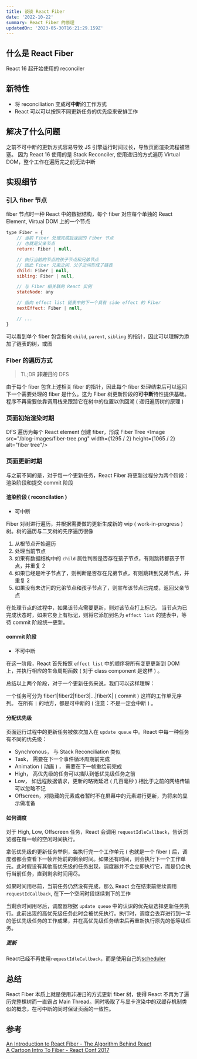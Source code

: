 ```yaml
---
title: 谈谈 React Fiber
date: '2022-10-22'
summary: React Fiber 的原理
updatedOn: '2023-05-30T16:21:29.159Z'
---
```

## 什么是 React Fiber
React 16 起开始使用的 reconciler
## 新特性
-   将 reconciliation 变成**可中断**的工作方式
-   React 可以可以按照不同更新任务的优先级来安排工作
## 解决了什么问题
之前不可中断的更新方式容易导致 JS 引擎运行时间过长，导致页面渲染流程被阻塞。
因为 React 16 使用的是 Stack Reconciler, 使用递归的方式遍历 Virtual DOM，整个工作在遍历完之前无法中断
## 实现细节
### 引入 fiber 节点
fiber 节点时一种 React 中的数据结构，每个 fiber 对应每个单独的 React Element, Virtual DOM 上的一个节点
```js
type Fiber = {
    // 当前 Fiber 处理完成后返回的 Fiber 节点
    // 也就是父亲节点
    return: Fiber | null,

    // 执行当前的节点的孩子节点和兄弟节点
    // 因此 Fiber 兄弟之间、父子之间形成了链表
    child: Fiber | null,
    sibling: Fiber | null,

    // 与 Fiber 相关联的 React 实例
    stateNode: any

    // 指向 effect list 链表中的下一个具有 side effect 的 Fiber
    nextEffect: Fiber | null,

    // ...
}
```
可以看到单个 fiber 包含指向 `child`, `parent`, `sibling` 的指针，因此可以理解为添加了链表的树，或图
### Fiber 的遍历方式
> TL;DR **非递归**的 DFS

由于每个 fiber 包含上述相关 fiber 的指针，因此每个 fiber 处理结束后可以返回下一个需要处理的 fiber 是什么。这为 Fiber 树更新阶段的**可中断**特性提供基础。程序不再需要依靠调用栈来跟踪它在树中的位置以供回溯 ( 递归遍历树的原理 )
### 页面初始渲染时期
DFS 遍历为每个 React element 创建 fiber，形成 Fiber Tree
<Image src="/blog-images/fiber-tree.png" width={1295 / 2} height={1065 / 2} alt="fiber tree"/>

### 页面更新时期
与之前不同的是，对于每一个更新任务，React Fiber 将更新过程分为两个阶段：渲染阶段和提交 commit 阶段
#### 渲染阶段 ( reconcilation )
-   可中断

Fiber 对树进行遍历，并根据需要做的更新生成新的 wip ( work-in-progress ) 树。树的遍历与二叉树的先序遍历很像
1.  从根节点开始遍历
2.  处理当前节点
3.  如果有数据结构中的 `child` 属性判断是否存在孩子节点，有则跳转都孩子节点，并重复 2
4.  如果已经是叶子节点了，则判断是否存在兄弟节点，有则跳转到兄弟节点，并重复 2
5.  如果没有未访问的兄弟节点和孩子节点了，则宣布该节点已完成，返回父亲节点

在处理节点的过程中，如果该节点需要更新，则对该节点打上标记。
当节点为已完成状态时，如果它身上有标记，则将它添加到名为 `effect list` 的链表中，等待 commit 阶段统一更新。
#### commit 阶段
-   不可中断

在这一阶段，React 首先按照 `effect list` 中的顺序将所有变更更新到 DOM 上，并执行相应的生命周期函数 ( 对于 class component 是这样 ) 。

总结以上两个阶段，对于一个更新任务来说，我们可以这样理解：

一个任务可分为 fiber1|fiber2|fiber3|...|fiberX| ( commit ) 这样的工作单元序列。
在所有 `|` 的地方，都是可中断的 ( 注意：不是一定会中断 ) 。

#### 分配优先级
页面运行过程中的更新任务被依次加入在 `update queue` 中。React 中每一种任务有不同的优先级：
-   Synchronous，
与 Stack Reconciliation 类似
-   Task，
需要在下一个事件循环周期前完成
-   Animation ( 动画 ) ，
需要在下一帧重绘前完成
-   High，
高优先级的任务可以插队到低优先级任务之前
-   Low，
如远程数据请求，更新的略微延迟 ( 几百毫秒 ) 相比于之前的网络传输可以忽略不记
-   Offscreen，对隐藏的元素或者暂时不在屏幕中的元素进行更新，为将来的显示做准备
#### 如何调度
对于 High, Low, Offscreen 任务，React 会调用 `requestIdleCallback`，告诉浏览器在每一帧的空闲时间执行。

拿低优先级的更新任务举例，每执行完一个工作单元 ( 也就是一个 fiber ) 后，调度器都会查看下一帧开始前的剩余时间。如果还有时间，则会执行下一个工作单元。此时假设有其他高优先级的任务出现，调度器并不会立即执行它，而是仍会执行当前任务，直到剩余时间用尽。

如果时间用尽前，当前任务仍然没有完成，那么 React 会在结束前继续调用 `requestIdCallback`, 在下一个空闲时段继续剩下的工作

当剩余时间用尽后，调度器根据 `update queue` 中的认识的优先级选择更新任务执行。此前出现的高优先级任务此时会被优先执行。执行时，调度会丢弃进行到一半的低优先级任务的工作成果，并在高优先级任务结束后再重新执行原先的低等级任务。

##### 更新
React已经不再使用`requestIdleCallback`，而是使用自己的[scheduler](https://github.com/facebook/react/tree/main/packages/scheduler)

## 总结
React Fiber 本质上就是使用非递归的方式更新 fiber 树，使得 React 不再为了遍历完整棵树而一直霸占 Main Thread。同时吸取了与显卡渲染中的双缓存机制类似的概念，在可中断的同时保证页面的一致性。

## 参考
[An Introduction to React Fiber - The Algorithm Behind React](https://www.velotio.com/engineering-blog/react-fiber-algorithm) \
[A Cartoon Intro To Fiber - React Conf 2017](https://www.youtube.com/watch?v=ZCuYPiUIONs)
